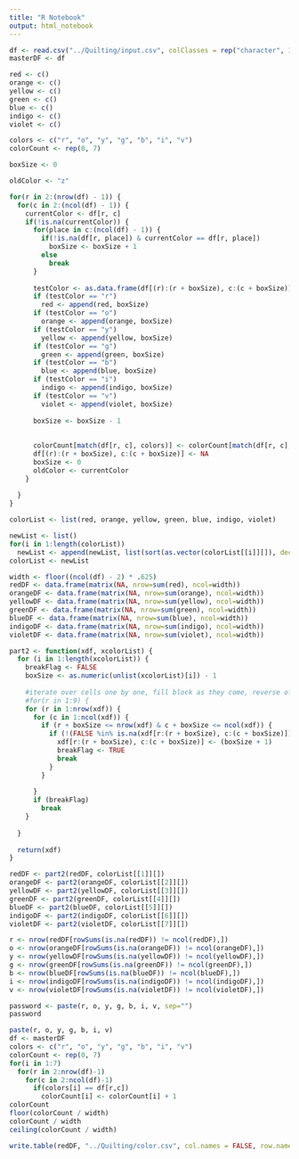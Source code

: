 ```yaml
---
title: "R Notebook"
output: html_notebook
---
```


```r
df <- read.csv("../Quilting/input.csv", colClasses = rep("character", 10), header = FALSE)
masterDF <- df
```


```r
red <- c()
orange <- c()
yellow <- c()
green <- c()
blue <- c()
indigo <- c()
violet <- c()

colors <- c("r", "o", "y", "g", "b", "i", "v")
colorCount <- rep(0, 7)

boxSize <- 0

oldColor <- "z"

for(r in 2:(nrow(df) - 1)) {
  for(c in 2:(ncol(df) - 1)) {
    currentColor <- df[r, c]
    if(!is.na(currentColor)) {
      for(place in c:(ncol(df) - 1)) {
        if(!is.na(df[r, place]) & currentColor == df[r, place])
          boxSize <- boxSize + 1
        else
          break
      }
      
      testColor <- as.data.frame(df[(r):(r + boxSize), c:(c + boxSize)])[1, 1]
      if (testColor == "r")
        red <- append(red, boxSize)
      if (testColor == "o")
        orange <- append(orange, boxSize)
      if (testColor == "y")
        yellow <- append(yellow, boxSize)
      if (testColor == "g")
        green <- append(green, boxSize)
      if (testColor == "b")
        blue <- append(blue, boxSize)
      if (testColor == "i")
        indigo <- append(indigo, boxSize)
      if (testColor == "v")
        violet <- append(violet, boxSize)
      
      boxSize <- boxSize - 1
      
      
      colorCount[match(df[r, c], colors)] <- colorCount[match(df[r, c], colors)] + 1
      df[(r):(r + boxSize), c:(c + boxSize)] <- NA
      boxSize <- 0
      oldColor <- currentColor
    }
    
  }
}

colorList <- list(red, orange, yellow, green, blue, indigo, violet)
```

```r
newList <- list()
for(i in 1:length(colorList))
  newList <- append(newList, list(sort(as.vector(colorList[[i]][]), decreasing = TRUE)))
colorList <- newList

width <- floor((ncol(df) - 2) * .625)
redDF <- data.frame(matrix(NA, nrow=sum(red), ncol=width))
orangeDF <- data.frame(matrix(NA, nrow=sum(orange), ncol=width))
yellowDF <- data.frame(matrix(NA, nrow=sum(yellow), ncol=width))
greenDF <- data.frame(matrix(NA, nrow=sum(green), ncol=width))
blueDF <- data.frame(matrix(NA, nrow=sum(blue), ncol=width))
indigoDF <- data.frame(matrix(NA, nrow=sum(indigo), ncol=width))
violetDF <- data.frame(matrix(NA, nrow=sum(violet), ncol=width))
```


```r
part2 <- function(xdf, xcolorList) {
  for (i in 1:length(xcolorList)) {
    breakFlag <- FALSE
    boxSize <- as.numeric(unlist(xcolorList)[i]) - 1
    
    #iterate over cells one by one, fill block as they come, reverse of part 1, kinda
    #for(r in 1:9) {
    for (r in 1:nrow(xdf)) {
      for (c in 1:ncol(xdf)) {
        if (r + boxSize <= nrow(xdf) & c + boxSize <= ncol(xdf)) {
          if (!(FALSE %in% is.na(xdf[r:(r + boxSize), c:(c + boxSize)]))) {
            xdf[r:(r + boxSize), c:(c + boxSize)] <- (boxSize + 1)
            breakFlag <- TRUE
            break
          }
        }
        
      }
      if (breakFlag)
        break
    }
    
  }
  
  return(xdf)
}

redDF <- part2(redDF, colorList[[1]][])
orangeDF <- part2(orangeDF, colorList[[2]][])
yellowDF <- part2(yellowDF, colorList[[3]][])
greenDF <- part2(greenDF, colorList[[4]][])
blueDF <- part2(blueDF, colorList[[5]][])
indigoDF <- part2(indigoDF, colorList[[6]][])
violetDF <- part2(violetDF, colorList[[7]][])
```

```r
r <- nrow(redDF[rowSums(is.na(redDF)) != ncol(redDF),])
o <- nrow(orangeDF[rowSums(is.na(orangeDF)) != ncol(orangeDF),])
y <- nrow(yellowDF[rowSums(is.na(yellowDF)) != ncol(yellowDF),])
g <- nrow(greenDF[rowSums(is.na(greenDF)) != ncol(greenDF),])
b <- nrow(blueDF[rowSums(is.na(blueDF)) != ncol(blueDF),])
i <- nrow(indigoDF[rowSums(is.na(indigoDF)) != ncol(indigoDF),])
v <- nrow(violetDF[rowSums(is.na(violetDF)) != ncol(violetDF),])

password <- paste(r, o, y, g, b, i, v, sep="")
password
```

```r
paste(r, o, y, g, b, i, v)
df <- masterDF
colors <- c("r", "o", "y", "g", "b", "i", "v")
colorCount <- rep(0, 7)
for(i in 1:7)
  for(r in 2:nrow(df)-1)
    for(c in 2:ncol(df)-1)
      if(colors[i] == df[r,c])
        colorCount[i] <- colorCount[i] + 1
colorCount
floor(colorCount / width)
colorCount / width
ceiling(colorCount / width)

write.table(redDF, "../Quilting/color.csv", col.names = FALSE, row.names = FALSE, sep = ",")
```

